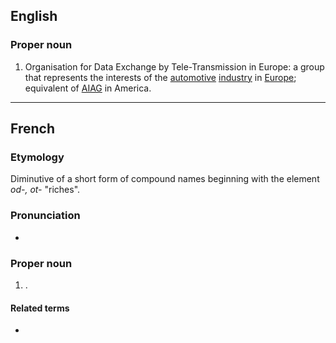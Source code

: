 ==English==

===Proper noun===
{{en-proper noun}}

# Organisation for Data Exchange by Tele-Transmission in Europe: a group that represents the interests of the [[automotive]] [[industry]] in [[Europe]]; equivalent of [[AIAG]] in America.

----

==French==

===Etymology===
Diminutive of a short form of {{etyl|gem|fr}} compound names beginning with the element ''od-, ot-'' "riches".

===Pronunciation===
* {{fr-IPA}}

===Proper noun===
{{fr-proper noun}}

# {{given name|female|lang=fr}}.

====Related terms====
* {{l|fr|Odile}}